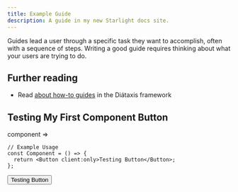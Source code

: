 ```yaml
---
title: Example Guide
description: A guide in my new Starlight docs site.
---
```



Guides lead a user through a specific task they want to accomplish, often with a sequence of steps.
Writing a good guide requires thinking about what your users are trying to do.

## Further reading

- Read [about how-to guides](https://diataxis.fr/how-to-guides/) in the Diátaxis framework

## Testing My First Component **Button**

component =>

```tsx
// Example Usage
const Component = () => {
  return <Button client:only>Testing Button</Button>;
};
```

<Button role="danger" variant="ghost" client:only>
  Testing Button
</Button>
